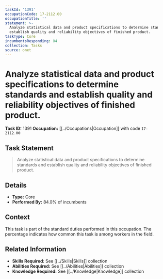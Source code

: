 ```yaml
---
taskId: '1391'
occupationCode: 17-2112.00
occupationTitle: ''
statement: >-
  Analyze statistical data and product specifications to determine standards and
  establish quality and reliability objectives of finished product.
taskType: Core
incumbentsResponding: 84
collection: Tasks
source: onet
---
```

# Analyze statistical data and product specifications to determine standards and establish quality and reliability objectives of finished product.

**Task ID:** 1391
**Occupation:** [[../Occupations|Occupation]] with code `17-2112.00`

## Task Statement

> Analyze statistical data and product specifications to determine standards and establish quality and reliability objectives of finished product.

## Details

- **Type:** Core
- **Performed By:** 84.0% of incumbents

## Context

This task is part of the standard duties performed in this occupation. The percentage indicates how common this task is among workers in the field.

## Related Information

- **Skills Required:** See [[../Skills|Skills]] collection
- **Abilities Required:** See [[../Abilities|Abilities]] collection
- **Knowledge Required:** See [[../Knowledge|Knowledge]] collection
